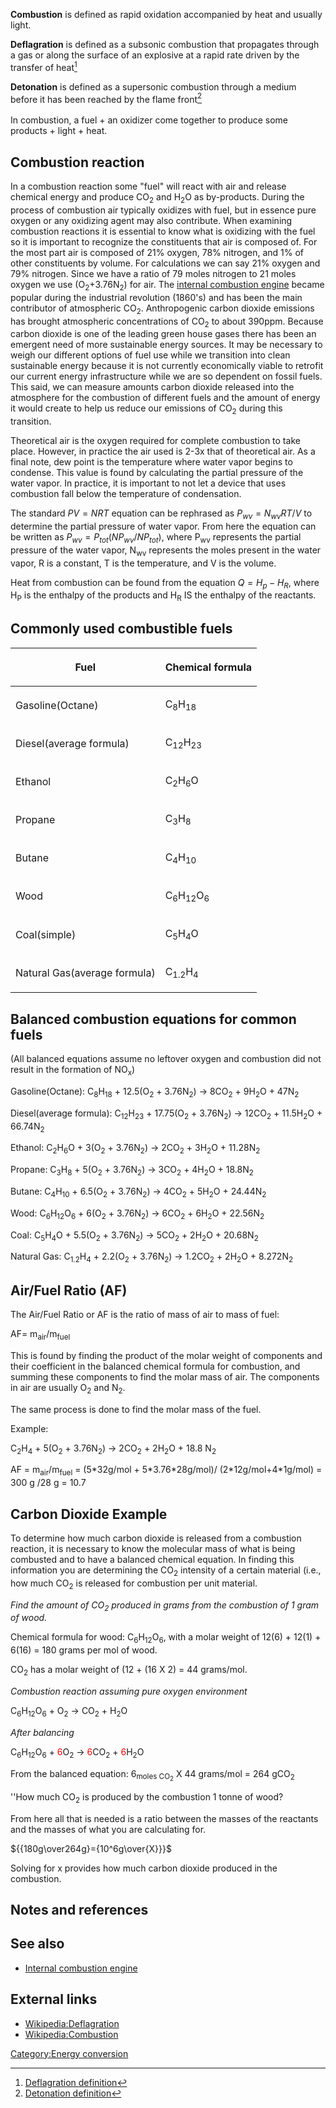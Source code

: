 '''Combustion''' is defined as rapid oxidation accompanied by heat and usually light. 

'''Deflagration''' is defined as a subsonic combustion that propagates through a gas or along the surface of an explosive at a rapid rate driven by the transfer of heat<ref>[http://www.thefreedictionary.com/Deflagration Deflagration definition]</ref>

'''Detonation''' is defined as a supersonic combustion through a medium before it has been reached by the flame front<ref>[http://www.thefreedictionary.com/detonation Detonation definition]</ref><br />
<br />
In combustion, a fuel + an oxidizer come together to produce some products + light + heat.

==Combustion reaction==
In a combustion reaction some "fuel" will react with air and release chemical energy and produce CO<sub>2</sub> and H<sub>2</sub>O as by-products. During the process of combustion air typically oxidizes with fuel, but in essence pure oxygen or any oxidizing agent may also contribute. When examining combustion reactions it is essential to know what is oxidizing with the fuel so it is important to recognize the constituents that air is composed of. For the most part air is composed of 21% oxygen, 78% nitrogen, and 1% of other constituents by volume. For calculations we can say 21% oxygen and 79% nitrogen. Since we have a ratio of 79 moles nitrogen to 21 moles oxygen we use (O<sub>2</sub>+3.76N<sub>2</sub>) for air. The [[internal combustion engine]] became popular during the industrial revolution (1860's) and has been the main contributor of atmospheric CO<sub>2</sub>. Anthropogenic carbon dioxide emissions has brought atmospheric concentrations of CO<sub>2</sub> to about 390ppm. Because carbon dioxide is one of the leading green house gases there has been an emergent need of more sustainable energy sources. It may be necessary to weigh our different options of fuel use while we transition into clean sustainable energy because it is not currently economically viable to retrofit our current energy infrastructure while we are so dependent on fossil fuels. This said, we can measure amounts carbon dioxide released into the atmosphere for the combustion of different fuels and the amount of energy it would create to help us reduce our emissions of CO<sub>2</sub> during this transition.

Theoretical air is the oxygen required for complete combustion to take place. However, in practice the air used is 2-3x that of theoretical air. As a final note, dew point is the temperature where water vapor begins to condense. This value is found by calculating the partial pressure of the water vapor. In practice, it is important to not let a device that uses combustion fall below the temperature of condensation.

The standard <math>PV=NRT</math> equation can be rephrased as <math>P_{wv}=N_{wv}RT/V</math> to determine the partial pressure of water vapor. From here the equation can be written as <math>P_{wv}=P_{tot}(NP_{wv}/NP_{tot})</math>, where P<sub>wv</sub> represents the partial pressure of the water vapor, N<sub>wv</SUB> represents the moles present in the water vapor, R is a  constant, T is the temperature, and V is the volume.

Heat from combustion can be found from the equation <math>Q=H_{p}-H_{R}</math>, where H<sub>P</sub> is the enthalpy of the products and H<sub>R</sub> IS the enthalpy of the reactants.

==Commonly used combustible fuels ==
{| class="wikitable"
|-
! Fuel
! Chemical formula
|-
| Gasoline(Octane)
| C<sub>8</sub>H<sub>18</sub>
|-
| Diesel(average formula)
| C<sub>12</sub>H<sub>23</sub>
|-
| Ethanol
| C<sub>2</sub>H<sub>6</sub>O
|-
| Propane
| C<sub>3</sub>H<sub>8</sub>
|-
| Butane 
| C<sub>4</sub>H<sub>10</sub>
|-
| Wood
| C<sub>6</sub>H<sub>12</sub>O<sub>6</sub>
|-
| Coal(simple)
| C<sub>5</sub>H<sub>4</sub>O
|-
| Natural Gas(average formula)
| C<sub>1.2</sub>H<sub>4</sub>
|}

==Balanced combustion equations for common fuels==
(All balanced equations assume no leftover oxygen and combustion did not result in the formation of NO<sub>x</sub>)

Gasoline(Octane): C<sub>8</sub>H<sub>18</sub> + 12.5(O<sub>2</sub> + 3.76N<sub>2</sub>) <math>\to</math> 8CO<sub>2</sub> + 9H<sub>2</sub>O + 47N<sub>2</sub>

Diesel(average formula): C<sub>12</sub>H<sub>23</sub> + 17.75(O<sub>2</sub> + 3.76N<sub>2</sub>) <math>\to</math> 12CO<sub>2</sub> + 11.5H<sub>2</sub>O + 66.74N<sub>2</sub>

Ethanol: C<sub>2</sub>H<sub>6</sub>O + 3(O<sub>2</sub> + 3.76N<sub>2</sub>) <math>\to</math> 2CO<sub>2</sub> + 3H<sub>2</sub>O + 11.28N<sub>2</sub>

Propane: C<sub>3</sub>H<sub>8</sub> + 5(O<sub>2</sub> + 3.76N<sub>2</sub>) <math>\to</math> 3CO<sub>2</sub> + 4H<sub>2</sub>O + 18.8N<sub>2</sub>

Butane: C<sub>4</sub>H<sub>10</sub> + 6.5(O<sub>2</sub> + 3.76N<sub>2</sub>) <math>\to</math> 4CO<sub>2</sub> + 5H<sub>2</sub>O + 24.44N<sub>2</sub>

Wood: C<sub>6</sub>H<sub>12</sub>O<sub>6</sub> + 6(O<sub>2</sub> + 3.76N<sub>2</sub>) <math>\to</math> 6CO<sub>2</sub> + 6H<sub>2</sub>O + 22.56N<sub>2</sub>

Coal: C<sub>5</sub>H<sub>4</sub>O + 5.5(O<sub>2</sub> + 3.76N<sub>2</sub>) <math>\to</math> 5CO<sub>2</sub> + 2H<sub>2</sub>O + 20.68N<sub>2</sub>

Natural Gas: C<sub>1.2</sub>H<sub>4</sub> + 2.2(O<sub>2</sub> + 3.76N<sub>2</sub>) <math>\to</math> 1.2CO<sub>2</sub> + 2H<sub>2</sub>O + 8.272N<sub>2</sub>

==Air/Fuel Ratio (AF)==
The Air/Fuel Ratio or AF is the ratio of mass of air to mass of fuel:

AF= m<sub>air</sub>/m<sub>fuel</sub> 

This is found by finding the product of the molar weight of components and their coefficient in the balanced chemical formula for combustion, and summing these components to find the molar mass  of air. The components in air are usually O<sub>2</sub> and N<sub>2</sub>. 

The same process is done to find the molar mass of the fuel.

Example:

C<sub>2</sub>H<sub>4</sub> + 5(O<sub>2</sub> + 3.76N<sub>2</sub>) <math>\to</math> 2CO<sub>2</sub> + 2H<sub>2</sub>O + 18.8 N<sub>2</sub>

AF = m<sub>air</sub>/m<sub>fuel</sub> = (5*32g/mol + 5*3.76*28g/mol)/ (2*12g/mol+4*1g/mol) = 300 g /28 g = 10.7

==Carbon Dioxide Example==
To determine how much carbon dioxide is released from a combustion reaction, it is necessary to know the molecular mass of what is being combusted and to have a balanced chemical equation. In finding this information you are determining the CO<sub>2</sub> intensity of a certain material (i.e., how much CO<sub>2</sub> is released for combustion per unit material.

''Find the amount of CO<sub>2</sub> produced in grams from the combustion of 1 gram of wood.''

Chemical formula for wood: C<sub>6</sub>H<sub>12</sub>O<sub>6</sub>, with a molar weight of 12(6) + 12(1) + 6(16) = 180 grams per mol of wood. 

CO<sub>2</sub> has a molar weight of (12 + (16 X 2) = 44 grams/mol. 

''Combustion reaction assuming pure oxygen environment''

C<sub>6</sub>H<sub>12</sub>O<sub>6</sub> +  O<sub>2</sub> <math>\to</math> CO<sub>2</sub> + H<sub>2</sub>O

''After balancing''

C<sub>6</sub>H<sub>12</sub>O<sub>6</sub> +  <font color="Red">6</font>O<sub>2</sub> <math>\to</math> <font color="Red">6</font>CO<sub>2</sub> + <font color="Red">6</font>H<sub>2</sub>O

From the balanced equation: 6<sub>moles CO<sub>2</sub></sub> X 44 grams/mol = 264 gCO<sub>2</sub>

''How much CO<sub>2</sub> is produced by the combustion 1 tonne of wood?

From here all that is needed is a ratio between the masses of the reactants and the masses of what you are calculating for.

<math>{{180g\over264g}={10^6g\over{X}}}</math>

Solving for x provides how much carbon dioxide produced in the combustion.

== Notes and references ==
{{reflist}}

== See also ==
* [[Internal combustion engine]]

== External links ==
* [[Wikipedia:Deflagration]]
* [[Wikipedia:Combustion]]


[[Category:Energy conversion]]